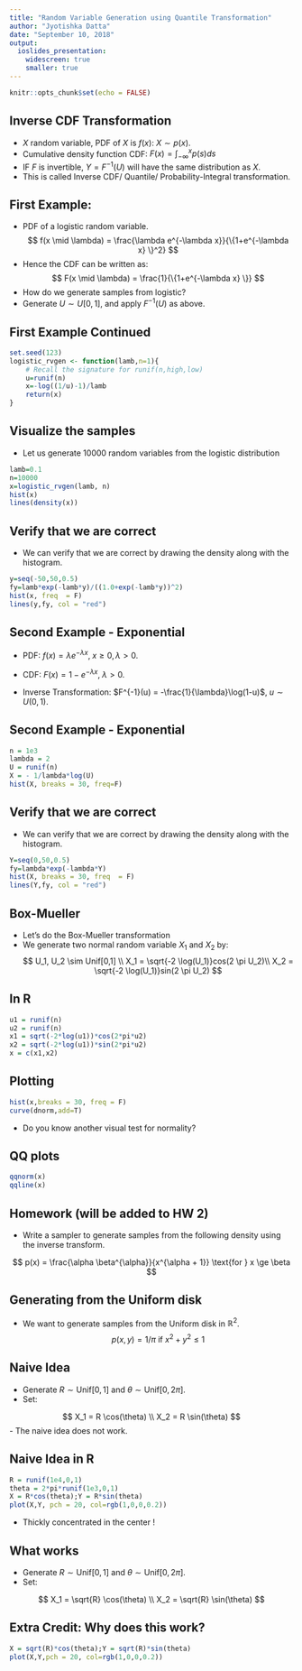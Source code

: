 ```yaml
---
title: "Random Variable Generation using Quantile Transformation"
author: "Jyotishka Datta"
date: "September 10, 2018"
output: 
  ioslides_presentation:
    widescreen: true
    smaller: true
---
```


```r
knitr::opts_chunk$set(echo = FALSE)
```

## Inverse CDF Transformation

- $X$ random variable, PDF of $X$ is $f(x)$: $X \sim p(x)$.
- Cumulative density function CDF: $F(x) = \int_{-\infty}^{x} p(s) ds$
- IF $F$ is invertible, $Y = F^{-1}(U)$ will have the same distribution as $X$.
- This is called Inverse CDF/ Quantile/ Probability-Integral transformation. 

## First Example: 

- PDF of a logistic random variable. 
$$
f(x \mid \lambda) = \frac{\lambda e^{-\lambda x}}{\{1+e^{-\lambda x} \}^2}
$$
- Hence the CDF can be written as: 
$$
F(x \mid \lambda) = \frac{1}{\{1+e^{-\lambda x} \}} 
$$
- How do we generate samples from logistic? 
- Generate $U \sim U[0,1]$, and apply $F^{-1}(U)$ as above. 

## First Example Continued 

```r
set.seed(123)
logistic_rvgen <- function(lamb,n=1){
    # Recall the signature for runif(n,high,low)
    u=runif(n)
    x=-log((1/u)-1)/lamb
    return(x)
}
```

## Visualize the samples

- Let us generate 10000 random variables from the logistic distribution

```r
lamb=0.1
n=10000
x=logistic_rvgen(lamb, n)
hist(x)
lines(density(x))
```

## Verify that we are correct 

- We can verify that we are correct by drawing the density along with the histogram. 

```r
y=seq(-50,50,0.5)
fy=lamb*exp(-lamb*y)/((1.0+exp(-lamb*y))^2)
hist(x, freq  = F)
lines(y,fy, col = "red")
```

## Second Example - Exponential 

- PDF: $f(x) = \lambda e^{-\lambda x}, \; x \ge 0, \lambda > 0$.
- CDF: $F(x) = 1 - e^{-\lambda x}, \; \lambda > 0$. 

- Inverse Transformation: $F^{-1}(u) = -\frac{1}{\lambda}\log(1-u)$, $u \sim U(0,1)$. 


## Second Example - Exponential

```r
n = 1e3
lambda = 2
U = runif(n)
X = - 1/lambda*log(U)
hist(X, breaks = 30, freq=F)
```

## Verify that we are correct 

- We can verify that we are correct by drawing the density along with the histogram. 

```r
Y=seq(0,50,0.5)
fy=lambda*exp(-lambda*Y)
hist(X, breaks = 30, freq  = F)
lines(Y,fy, col = "red")
```

## Box-Mueller

- Let's do the Box-Mueller transformation 
- We generate two normal random variable $X_1$ and $X_2$ by: 
$$
U_1, U_2 \sim Unif[0,1] \\
X_1 = \sqrt{-2 \log(U_1)}cos(2 \pi U_2)\\ 
X_2 = \sqrt{-2 \log(U_1)}sin(2 \pi U_2)
$$

## In R 

```r
u1 = runif(n)
u2 = runif(n)
x1 = sqrt(-2*log(u1))*cos(2*pi*u2)
x2 = sqrt(-2*log(u1))*sin(2*pi*u2)
x = c(x1,x2)
```

## Plotting 

```r
hist(x,breaks = 30, freq = F)
curve(dnorm,add=T)
```

- Do you know another visual test for normality?

## QQ plots 

```r
qqnorm(x)
qqline(x)
```

## Homework (will be added to HW 2)

- Write a sampler to generate samples from the following density using the inverse transform.

$$
p(x) = \frac{\alpha \beta^{\alpha}}{x^{\alpha + 1}} \text{for } x \ge \beta
$$


<!-- ## Steps  -->

<!-- -  Take $\alpha = 5$, $\beta = 2$.  -->
<!-- -  First calculate the CDF $P(x)$ -->
<!-- -  Then calculate the inverse $P^{-1}(x)$.  -->
<!-- -  Generate $U \sim \text{Unif}[0,1]$, apply $P^{-1}(U)$. -->

<!-- ## Solution  -->

<!-- ```{r, echo = TRUE} -->
<!-- Finv <- function(u){ -->
<!--     x = B/((1-u)**(1/a)) -->
<!--     return(x) -->
<!-- } -->

<!-- B = 2.0 -->
<!-- a = 5.0 -->
<!-- n = 10000 -->
<!-- u = runif(n) -->
<!-- x = Finv(u) -->
<!-- ``` -->

<!-- ## Plotting the solution  -->

<!-- ```{r, echo = T, fig.height=4} -->
<!-- y = seq(B,20,0.1) -->
<!-- fy = a*(B^a)/(y^(a+1)) -->
<!-- hist(x,breaks=100,freq=F) -->
<!-- lines(y,fy) -->
<!-- legend("topright",c("density","histogram")) -->
<!-- ``` -->

## Generating from the Uniform disk 

- We want to generate samples from the Uniform disk in $\mathbb{R}^2$.
$$
p(x,y) = 1/\pi \text{ if } x^2 + y^2 \le 1 
$$ 



## Naive Idea

-  Generate $R \sim \text{Unif}[0,1]$ and $\theta \sim \text{Unif}[0,2\pi]$. 
- Set: 

$$
X_1 = R \cos(\theta) \\
X_2 = R \sin(\theta)
$$
- The naive idea does not work. 

## Naive Idea in R

```r
R = runif(1e4,0,1)
theta = 2*pi*runif(1e3,0,1)
X = R*cos(theta);Y = R*sin(theta)
plot(X,Y, pch = 20, col=rgb(1,0,0,0.2))
```
- Thickly concentrated in the center !


## What works 

-  Generate $R \sim \text{Unif}[0,1]$ and $\theta \sim \text{Unif}[0,2\pi]$. 
- Set: 

$$
X_1 = \sqrt{R} \cos(\theta) \\
X_2 = \sqrt{R} \sin(\theta)
$$


## Extra Credit: Why does this work? 

```r
X = sqrt(R)*cos(theta);Y = sqrt(R)*sin(theta)
plot(X,Y,pch = 20, col=rgb(1,0,0,0.2))
```

<!-- ## Accept-Reject {.smaller} -->

<!--  - Draw from unit cube in $\mathbb{R}^2$ and accept samples that fall inside the disc.  -->
<!--  - Inefficient for higher dimensions. -->

<!-- ```{r, echo = TRUE} -->
<!-- arfunction <- function(n){ -->
<!--   rvx = rep(0,n) -->
<!--   rvy = rep(0,n) -->
<!--   a = 0 -->
<!--   for (i in 1:n){ -->
<!--     x = runif(1,min = -1,max = 1) -->
<!--     y = runif(1,min = -1, max = 1) -->
<!--     if (x^2 + y^2 <= 1){ -->
<!--       rvx[i] = x -->
<!--       rvy[i] = y  -->
<!--       a = a + 1 -->
<!--     } -->
<!--   } -->
<!--   cat("Efficiency is ", a/n)   -->
<!--   plot(rvx,rvy) -->
<!--   title("Uniform on a disc") -->
<!-- } -->
<!-- ``` -->

<!-- ## Disc point picking  -->

<!-- ```{r, echo = TRUE, fig.align= 'center' ,fig.height = 5 , fig.width= 5} -->
<!-- n = 5000 -->
<!-- arfunction(n) -->
<!-- ``` -->




